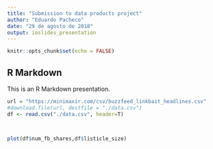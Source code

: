 ```yaml
---
title: "Submission to data products project"
author: "Eduardo Pacheco"
date: "29 de agosto de 2018"
output: ioslides_presentation
---
```


```r
knitr::opts_chunk$set(echo = FALSE)
```

## R Markdown

This is an R Markdown presentation. 



```r

url = "https://minimaxir.com/csv/buzzfeed_linkbait_headlines.csv"
#download.file(url, destfile = "./data.csv")
df <- read.csv("./data.csv", header=T)



plot(df$num_fb_shares,df$listicle_size)
```


